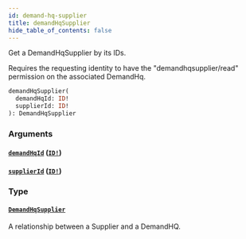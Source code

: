 ```yaml
---
id: demand-hq-supplier
title: demandHqSupplier
hide_table_of_contents: false
---
```



Get a DemandHqSupplier by its IDs.
            
Requires the requesting identity to have the "demandhqsupplier/read" permission on the associated DemandHq.

```graphql
demandHqSupplier(
  demandHqId: ID!
  supplierId: ID!
): DemandHqSupplier
```


### Arguments

#### [`demandHqId`](#) ([`ID!`](/demand/api/graphql-admin/reference/scalars/id))




#### [`supplierId`](#) ([`ID!`](/demand/api/graphql-admin/reference/scalars/id))




### Type

#### [`DemandHqSupplier`](/demand/api/graphql-admin/reference/objects/demand-hq-supplier)

A relationship between a Supplier and a DemandHQ.




